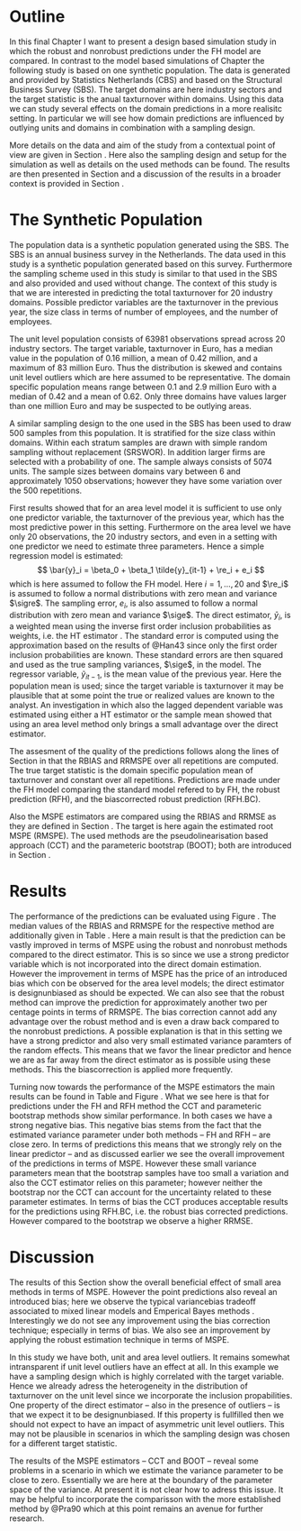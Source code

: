 # Outline

In this final Chapter I want to present a design based simulation study in which
the robust and non\hyp{}robust predictions under the FH model are compared. In
contrast to the model based simulations of Chapter
\ref{chap:results_model_based} the following study is based on one synthetic
population. The data is generated and provided by Statistics Netherlands (CBS)
and based on the Structural Business Survey (SBS). The target domains are here
industry sectors and the target statistic is the anual tax\hyp{}turnover within 
domains. Using this data we can study several effects on the domain predictions 
in a more realisitc setting. In particular we will see how domain predictions
are influenced by outlying units and domains in combination with a sampling
design.

More details on the data and aim of the study from a contextual point of view 
are given in Section \ref{sec:results_design_data}. Here also the sampling
design and setup for the simulation as well as details on the used methods can
be found. The results are then presented in Section 
\ref{sec:results_design_results} and a discussion of the results in a broader 
context is provided in Section \ref{sec:results_design_discussion}.

# The Synthetic Population
\label{sec:results_design_data}

The population data is a synthetic population generated using the SBS. The SBS 
is an annual business survey in the Netherlands. The data used in this study is
a synthetic population generated based on this survey. Furthermore the sampling 
scheme used in this study is similar to that used in the SBS and also provided 
and used without change. The context of this study is that we are interested in 
predicting the total tax\hyp{}turnover for 20 industry domains. Possible predictor
variables are the tax\hyp{}turnover in the previous year, the size class in terms of
number of employees, and the number of employees.

The unit level population consists of 63981 observations spread across 20 
industry sectors. The target variable, tax\hyp{}turnover in Euro, has a median
value in the population of 0.16 million, a mean of 0.42 million, and a maximum
of 83 million Euro. Thus the distribution is skewed and contains unit level
outliers which are here assumed to be representative. The domain specific
population means range between 0.1 and 2.9 million Euro with a median of 0.42
and a mean of 0.62. Only three domains have values larger than one million Euro
and may be suspected to be outlying areas.

A similar sampling design to the one used in the SBS has been used to draw 500 
samples from this population. It is stratified for the size class within 
domains. Within each stratum samples are drawn with simple random sampling
without replacement (SRSWOR). In addition larger firms are selected with a
probability of one. The sample always consists of 5074 units. The sample sizes
between domains vary between 6 and approximately 1050 observations; however they
have some variation over the 500 repetitions.

First results showed that for an area level model it is sufficient to use only 
one predictor variable, the tax\hyp{}turnover of the previous year, which has
the most predictive power in this setting. Furthermore on the area level we have
only 20 observations, the 20 industry sectors, and even in a setting with one 
predictor we need to estimate three parameters. Hence a simple regression model 
is estimated:
$$
\bar{y}_i = \beta_0 + \beta_1 \tilde{y}_{it-1} + \re_i + e_i
$$
which is here assumed to follow the FH model. Here $i = 1, \dots, 20$ and 
$\re_i$ is assumed to follow a normal distributions with zero mean and variance 
$\sigre$. The sampling error, $e_i$, is also assumed to follow a normal 
distribution with zero mean and variance $\sige$. The direct estimator, 
$\bar{y}_i$, is a weighted mean using the inverse first order inclusion 
probabilities as weights, i.e. the HT estimator \citep{Hor52}. The standard
error is computed using the approximation based on the results of @Han43 since
only the first order inclusion probabilities are known. These standard errors
are then squared and used as the true sampling variances, $\sige$, in the model.
The regressor variable, $\tilde{y}_{it-1}$, is the mean value of the previous
year. Here the population mean is used; since the target variable is
tax\hyp{}turnover it may be plausible that at some point the true or realized
values are known to the analyst. An investigation in which also the lagged
dependent variable was estimated using either a HT estimator or the sample mean 
showed that using an area level method only brings a small advantage over the
direct estimator.

The assesment of the quality of the predictions follows along the lines of 
Section \ref{sec:area_level_sim_qm} in that the RBIAS and RRMSPE over all 
repetitions are computed. The true target statistic is the domain specific 
population mean of tax\hyp{}turnover and constant over all repetitions.
Predictions are made under the FH model comparing the standard model refered to
by FH, the robust prediction (RFH), and the bias\hyp{}corrected robust
prediction (RFH.BC).

Also the MSPE estimators are compared using the RBIAS and RRMSE as they are 
defined in Section \ref{sec:results_mse_qm}. The target is here again the 
estimated root MSPE (RMSPE). The used methods are the pseudolinearisation based 
approach (CCT) and the parameteric bootstrap (BOOT); both are introduced in 
Section \ref{sec:theory_rfh_mse}. 


# Results
\label{sec:results_design_results}

The performance of the predictions can be evaluated using Figure 
\ref{fig:design_rrmspe}. The median values of the RBIAS and RRMSPE for the 
respective method are additionally given in Table 
\ref{tab:preds_performace_design}. Here a main result is that the prediction can
be vastly improved in terms of MSPE using the robust and non\hyp{}robust methods
compared to the direct estimator. This is so since we use a strong predictor 
variable which is not incorporated into the direct domain estimation. However 
the improvement in terms of MSPE has the price of an introduced bias which con 
be observed for the area level models; the direct estimator is 
design\hyp{}unbiased as should be expected. We can also see that the robust 
method can improve the prediction for approximately another two per centage 
points in terms of RRMSPE. The bias correction cannot add any advantage over the
robust method and is even a draw back compared to the non\hyp{}robust 
predictions. A possible explanation is that in this setting we have a strong
predictor and also very small estimated variance paramters of the random
effects. This means that we favor the linear predictor and hence we are as far
away from the direct estimator as is possible using these methods. This the
bias\hyp{}correction is applied more frequently.

\begin{figure}[tbp]
\centering
\includegraphics[width = \textwidth]{figs/design_rrmspe.pdf}
\caption[Performance of Domain Predictions]{\label{fig:design_rrmspe}Performance of Domain Predictions -- Estimated root mean squared prediction error (RRMSPE) and relative bias (RBIAS).}
\end{figure}

\input{tabs/preds_design}

Turning now towards the performance of the MSPE estimators the main results can 
be found in Table \ref{tab:mse_performace_design} and Figure 
\ref{fig:design_mspe_estimators}. What we see here is that for predictions under
the FH and RFH method the CCT and parameteric bootstrap methods show similar 
performance. In both cases we have a strong negative bias. This negative bias
stems from the fact that the estimated variance parameter under both methods --
FH and RFH -- are close zero. In terms of predictions this means that we
strongly rely on the linear predictor -- and as discussed earlier we see the
overall improvement of the predictions in terms of MSPE. However these small 
variance parameters mean that the bootstrap samples have too small a variation
and also the CCT estimator relies on this parameter; however neither the
bootstrap nor the CCT can account for the uncertainty related to these parameter
estimates. In terms of bias the CCT produces acceptable results for the 
predictions using RFH.BC, i.e. the robust bias corrected predictions. However 
compared to the bootstrap we observe a higher RRMSE.

\input{tabs/mse_design}

\begin{figure}[tbp]
\centering
\includegraphics[width = \textwidth]{figs/design_mspe_point}
\caption[Performance of the Estimated Root Mean Squared Prediction Error]{\label{fig:design_mspe_estimators}Performance of the Estimated Root Mean Squared Prediction Error -- Compared are the root MSPE estimates using the methods CCT and BOOT with the MSPE under the Monte Carlo simulation. The left panel shows the RMSPE estimates for the robust predictions; the right panel for the robust bias\hyp{}corrected predictions.}
\end{figure}


# Discussion
\label{sec:results_design_discussion}

The results of this Section show the overall beneficial effect of small area
methods in terms of MSPE. However the point predictions also reveal an
introduced bias; here we observe the typical variance\hyp{}bias trade\hyp{}off
associated to mixed linear models and Emperical Bayes methods \citep{Efr72}.
Interestingly we do not see any improvement using the bias correction technique;
especially in terms of bias. We also see an improvement by applying the robust
estimation technique in terms of MSPE.

In this study we have both, unit and area level outliers. It remains somewhat
intransparent if unit level outliers have an effect at all. In this example we
have a sampling design which is highly correlated with the target variable.
Hence we already adress the heterogeneity in the distribution of
tax\hyp{}turnover on the unit level since we incorporate the inclusion
propabilities. One property of the direct estimator -- also in the presence of
outliers -- is that we expect it to be design\hyp{}unbiased. If this property is
fullfilled then we should not expect to have an impact of asymmetric unit level
outliers. This may not be plausible in scenarios in which the sampling design
was chosen for a different target statistic.

The results of the MSPE estimators -- CCT and BOOT -- reveal some problems in a 
scenario in which we estimate the variance parameter to be close to zero. 
Essentially we are here at the boundary of the parameter space of the variance. 
At present it is not clear how to adress this issue. It may be helpful to 
incorporate the comparisson with the more established method by @Pra90 which at 
this point remains an avenue for further research. 

